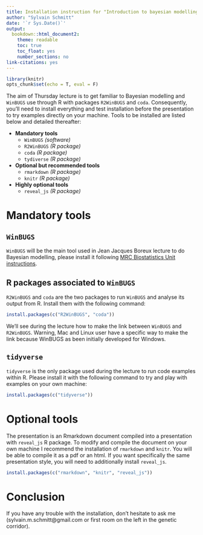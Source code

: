 ```yaml
---
title: Installation instruction for "Introduction to bayesian modelling with WinBUGS"
author: "Sylvain Schmitt"
date: '`r Sys.Date()`'
output:
  bookdown::html_document2:
    theme: readable
    toc: true
    toc_float: yes
    number_sections: no
link-citations: yes
---
```


```r
library(knitr)
opts_chunk$set(echo = T, eval = F)
```

The aim of Thursday lecture is to get familiar to Bayesian modelling and `WinBUGS` use through R with packages `R2WinBUGS` and `coda`. Consequently, you'll need to install everything and test installation before the presentation to try examples directly on your machine. Tools to be installed are listed below and detailed thereafter:

* __Mandatory tools__
    * `WinBUGS` _(software)_
    * `R2WinBUGS` _(R package)_
    * `coda` _(R package)_
    * `tydiverse` _(R package)_
* __Optional but recommended tools__
    * `rmarkdown` _(R package)_
    * `knitr` _(R package)_
* __Highly optional tools__
    * `reveal_js` _(R package)_

# Mandatory tools

## `WinBUGS`

`WinBUGS` will be the main tool used in Jean Jacques Boreux lecture to do Bayesian modelling, please install it following [MRC Biostatistics Unit instructions](https://www.mrc-bsu.cam.ac.uk/software/bugs/the-bugs-project-winbugs/).

## R packages associated to `WinBUGS` 

`R2WinBUGS` and `coda` are the two packages to run `WinBUGS` and analyse its output from R. Install them with the following command:

```r
install.packages(c("R2WinBUGS", "coda"))
```

We'll see during the lecture how to make the link between `WinBUGS` and `R2WinBUGS`. Warning, Mac and Linux user have a specific way to make the link because WinBUGS as been initially developed for Windows. 

## `tidyverse`

`tidyverse` is the only package used during the lecture to run code examples within R. Please install it with the following command to try and play with examples on your own machine:

```r
install.packages(c("tidyverse"))
```

# Optional tools

The presentation is an Rmarkdown document compiled into a presentation with `reveal_js` R package. To modify and compile the document on your own machine I recommend the installation of `rmarkdown` and `knitr`. You will be able to compile it as a pdf or an html. If you want specifically the same presentation style, you will need to additionally install `reveal_js`.

```r
install.packages(c("rmarkdown", "knitr", "reveal_js"))
```

# Conclusion

If you have any trouble with the installation, don't hesitate to ask me (sylvain.m.schmitt@gmail.com or first room on the left in the genetic corridor).
